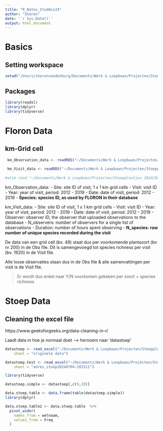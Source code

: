 ```yaml
---
title: "R_Notes_StudAss24"
author: "Sharon"
date: '`r Sys.Date()`'
output: html_document
---
```


# Basics

## Setting workspace
```r
setwd("/Users/sharonvandenburg/Documents/Werk & Loopbaan/Projecten/Stoepplantjes 2024/Data_R")
```

## Packages

```r
library(readxl)
library(dplyr)
library(tidyverse)
```

# Floron Data

## km-Grid cell 

```r
 km_Observation_data <- readRDS("~/Documents/Werk & Loopbaan/Projecten/Stoepplantjes 2024/Data_R/Laurens/Observation_data.rds")
 
 km_Visit_data <- readRDS("~/Documents/Werk & Loopbaan/Projecten/Stoepplantjes 2024/Data_R/Laurens/Visit_data.rds")
 
#also read "~/Documents/Werk & Loopbaan/Projecten/Stoepplantjes 2024/Data_R/Laurens/README_file.rds", zie wat hieronder staat
```

km_Observation_data:
- Site: 	site ID of visit, 1 x 1 km grid cells
- Visit:	visit ID
- Year:		year of visit, period: 2012 - 2019
- Date:		date of visit, period: 2012 - 2019
- **Species:	species ID, as used by FLORON in their database**

km_Visit_data:
- Site: 	site ID of visit, 1 x 1 km grid cells
- Visit:	visit ID
- Year:		year of visit, period: 2012 - 2019
- Date:		date of visit, period: 2012 - 2019
- Observer:	observer ID, the observer that uploaded observations to the database
- N_observers:	number of observers for a single list of observations
- Duration:	number of hours spent observing
- **N_species:	raw number of unique species recorded during the visit**

De data van een grid cell (bv. 49) staat dus per voorkomende plantsoort (bv nr 200) in de Obs file. Dit is samengevoegd tot species richness per visit (bv. 1920) in de Visit file. 

Alle losse observaties staan dus in de Obs file & alle samenvattingen per visit is de Visit file.

> Er wordt dus enkel naar Y/N voorkomen gekeken per soort + species richness


# Stoep Data

## Cleaning the excel file

https://www.geeksforgeeks.org/data-cleaning-in-r/

Laadt data in hoe je normaal doet --> hernoem naar 'datastoep'

```r
datastoep <- read_excel("~/Documents/Werk & Loopbaan/Projecten/Stoepplantjes 2024/Data_R/Export_stoep_R.xlsx", 
    sheet = "originele data") 

datastoep.test <- read_excel("~/Documents/Werk & Loopbaan/Projecten/Stoepplantjes 2024/Data_R/adres_stoep20240704-203311.xlsx", 
    sheet = "adres_stoep20240704-203311") 

library(tidyverse)

datastoep.simple <- datastoep[,c(9,20)]

data.stoep.table <- data.frame(table(datastoep.simple))
library(dplyr)

data.stoep.table2 <- data.stoep.table  %>%
  pivot_wider(
    names_from = wetnaam,
    values_from = Freq
  )

```










